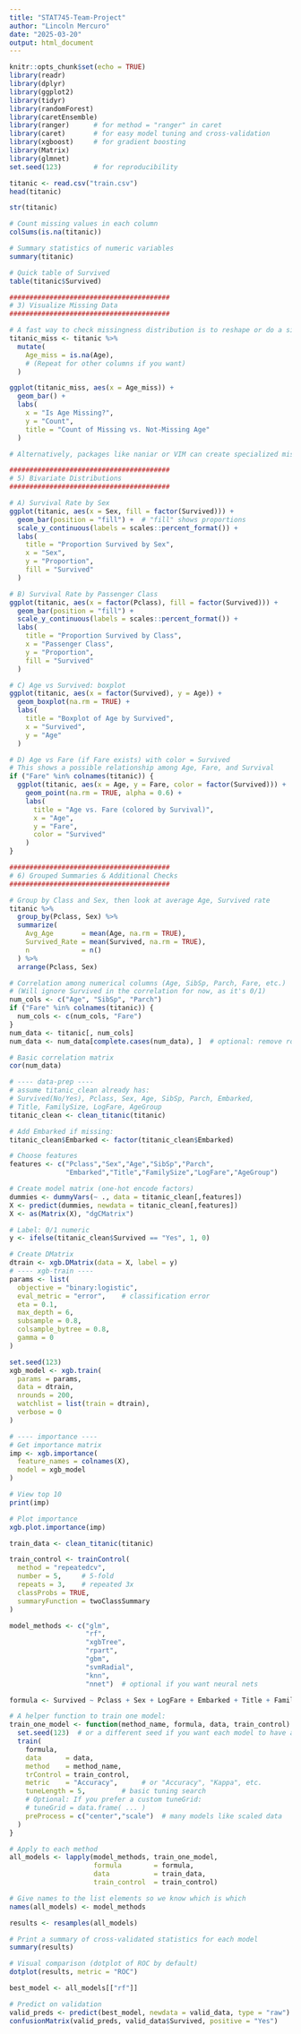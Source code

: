 ```yaml
---
title: "STAT745-Team-Project"
author: "Lincoln Mercuro"
date: "2025-03-20"
output: html_document
---
```


```r
knitr::opts_chunk$set(echo = TRUE)
library(readr)
library(dplyr)
library(ggplot2)
library(tidyr)
library(randomForest)
library(caretEnsemble)
library(ranger)      # for method = "ranger" in caret
library(caret)       # for easy model tuning and cross-validation
library(xgboost)     # for gradient boosting
library(Matrix)
library(glmnet)
set.seed(123)        # for reproducibility
```

```R
titanic <- read.csv("train.csv")
head(titanic)
```

```R
str(titanic)

# Count missing values in each column
colSums(is.na(titanic))

# Summary statistics of numeric variables
summary(titanic)
```

```R
# Quick table of Survived
table(titanic$Survived)
```

```R
########################################
# 3) Visualize Missing Data
########################################

# A fast way to check missingness distribution is to reshape or do a simple bar plot:
titanic_miss <- titanic %>%
  mutate(
    Age_miss = is.na(Age),
    # (Repeat for other columns if you want)
  )

ggplot(titanic_miss, aes(x = Age_miss)) +
  geom_bar() +
  labs(
    x = "Is Age Missing?",
    y = "Count",
    title = "Count of Missing vs. Not-Missing Age"
  )

# Alternatively, packages like naniar or VIM can create specialized missing-data plots.
```

```R
########################################
# 5) Bivariate Distributions
########################################

# A) Survival Rate by Sex
ggplot(titanic, aes(x = Sex, fill = factor(Survived))) +
  geom_bar(position = "fill") +  # "fill" shows proportions
  scale_y_continuous(labels = scales::percent_format()) +
  labs(
    title = "Proportion Survived by Sex",
    x = "Sex",
    y = "Proportion",
    fill = "Survived"
  )

# B) Survival Rate by Passenger Class
ggplot(titanic, aes(x = factor(Pclass), fill = factor(Survived))) +
  geom_bar(position = "fill") +
  scale_y_continuous(labels = scales::percent_format()) +
  labs(
    title = "Proportion Survived by Class",
    x = "Passenger Class",
    y = "Proportion",
    fill = "Survived"
  )

# C) Age vs Survived: boxplot
ggplot(titanic, aes(x = factor(Survived), y = Age)) +
  geom_boxplot(na.rm = TRUE) +
  labs(
    title = "Boxplot of Age by Survived",
    x = "Survived",
    y = "Age"
  )

# D) Age vs Fare (if Fare exists) with color = Survived
# This shows a possible relationship among Age, Fare, and Survival
if ("Fare" %in% colnames(titanic)) {
  ggplot(titanic, aes(x = Age, y = Fare, color = factor(Survived))) +
    geom_point(na.rm = TRUE, alpha = 0.6) +
    labs(
      title = "Age vs. Fare (colored by Survival)",
      x = "Age",
      y = "Fare",
      color = "Survived"
    )
}
```

```R
########################################
# 6) Grouped Summaries & Additional Checks
########################################

# Group by Class and Sex, then look at average Age, Survived rate
titanic %>%
  group_by(Pclass, Sex) %>%
  summarize(
    Avg_Age       = mean(Age, na.rm = TRUE),
    Survived_Rate = mean(Survived, na.rm = TRUE),
    n             = n()
  ) %>%
  arrange(Pclass, Sex)

# Correlation among numerical columns (Age, SibSp, Parch, Fare, etc.)
# (Will ignore Survived in the correlation for now, as it's 0/1)
num_cols <- c("Age", "SibSp", "Parch")
if ("Fare" %in% colnames(titanic)) {
  num_cols <- c(num_cols, "Fare")
}
num_data <- titanic[, num_cols]
num_data <- num_data[complete.cases(num_data), ]  # optional: remove rows w/ NAs

# Basic correlation matrix
cor(num_data)

```


```R
# ---- data-prep ----
# assume titanic_clean already has:
# Survived(No/Yes), Pclass, Sex, Age, SibSp, Parch, Embarked,
# Title, FamilySize, LogFare, AgeGroup
titanic_clean <- clean_titanic(titanic)

# Add Embarked if missing:
titanic_clean$Embarked <- factor(titanic_clean$Embarked)

# Choose features
features <- c("Pclass","Sex","Age","SibSp","Parch",
              "Embarked","Title","FamilySize","LogFare","AgeGroup")

# Create model matrix (one-hot encode factors)
dummies <- dummyVars(~ ., data = titanic_clean[,features])
X <- predict(dummies, newdata = titanic_clean[,features])
X <- as(Matrix(X), "dgCMatrix")

# Label: 0/1 numeric
y <- ifelse(titanic_clean$Survived == "Yes", 1, 0)

# Create DMatrix
dtrain <- xgb.DMatrix(data = X, label = y)
# ---- xgb-train ----
params <- list(
  objective = "binary:logistic",
  eval_metric = "error",    # classification error
  eta = 0.1,
  max_depth = 6,
  subsample = 0.8,
  colsample_bytree = 0.8,
  gamma = 0
)

set.seed(123)
xgb_model <- xgb.train(
  params = params,
  data = dtrain,
  nrounds = 200,
  watchlist = list(train = dtrain),
  verbose = 0
)

```


```R
# ---- importance ----
# Get importance matrix
imp <- xgb.importance(
  feature_names = colnames(X),
  model = xgb_model
)

# View top 10
print(imp)

# Plot importance
xgb.plot.importance(imp)

```



```R
train_data <- clean_titanic(titanic)

train_control <- trainControl(
  method = "repeatedcv", 
  number = 5,     # 5-fold
  repeats = 3,    # repeated 3x
  classProbs = TRUE,
  summaryFunction = twoClassSummary
)

model_methods <- c("glm", 
                   "rf", 
                   "xgbTree", 
                   "rpart", 
                   "gbm", 
                   "svmRadial", 
                   "knn", 
                   "nnet")  # optional if you want neural nets

formula <- Survived ~ Pclass + Sex + LogFare + Embarked + Title + FamilySize + AgeGroup

# A helper function to train one model:
train_one_model <- function(method_name, formula, data, train_control) {
  set.seed(123)  # or a different seed if you want each model to have a distinct seed
  train(
    formula,
    data      = data,
    method    = method_name,
    trControl = train_control,
    metric    = "Accuracy",      # or "Accuracy", "Kappa", etc.
    tuneLength = 5,         # basic tuning search
    # Optional: If you prefer a custom tuneGrid:
    # tuneGrid = data.frame( ... )  
    preProcess = c("center","scale")  # many models like scaled data
  )
}

# Apply to each method
all_models <- lapply(model_methods, train_one_model, 
                     formula        = formula, 
                     data           = train_data, 
                     train_control  = train_control)

# Give names to the list elements so we know which is which
names(all_models) <- model_methods
```


```R
results <- resamples(all_models)

# Print a summary of cross-validated statistics for each model
summary(results)

# Visual comparison (dotplot of ROC by default)
dotplot(results, metric = "ROC")
```

```R
best_model <- all_models[["rf"]]

# Predict on validation
valid_preds <- predict(best_model, newdata = valid_data, type = "raw")
confusionMatrix(valid_preds, valid_data$Survived, positive = "Yes")
```